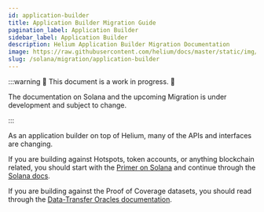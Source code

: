 ```yaml
---
id: application-builder
title: Application Builder Migration Guide
pagination_label: Application Builder
sidebar_label: Application Builder
description: Helium Application Builder Migration Documentation
image: https://raw.githubusercontent.com/helium/docs/master/static/img/link-image.png
slug: /solana/migration/application-builder
---
```



:::warning 🚧 This document is a work in progress. 🚧

The documentation on Solana and the upcoming Migration is under development and subject to change.

:::

As an application builder on top of Helium, many of the APIs and interfaces are changing.

If you are building against Hotspots, token accounts, or anything blockchain related, you should
start with the [Primer on Solana](/solana/primer) and continue through the
[Solana docs](https://docs.solana.com/).

If you are building against the Proof of Coverage datasets, you should read through the
[Data-Transfer Oracles documentation](/oracles/data-transfer-oracles).
